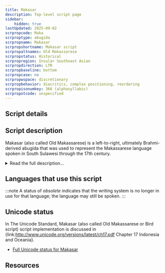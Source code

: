 ```yaml
---
title: Makasar
description: Top-level script page
sidebar:
    hidden: true
lastUpdated: 2025-09-02
scrpropcode: Maka
scrproptype: abugida
scrpropname: Makasar
scrpropshortname: Makasar script
scrpropaltnames: Old Makassarese
scrpropstatus: Historical
scrpropregion: Insular Southeast Asian
scrpropdirection: LTR
scrpropbaseline: bottom
scrpropcase: no
scrpropwspace: discretionary
scrpropbehavior: diacritics, complex positioning, reordering
scrpropisonumkey: 366 (alphasyllabic)
scrpropotcode: unspecified
---
```



## Script details

<ScriptDetails />

## Script description

Makasar (also called Old Makassarese) is a left-to-right, ultimately Brahmi-derived abugida that was used to represent the Makassarese language spoken in South Sulawesi through the 17th century.

<details>
<summary>Read the full description...</summary>It is often described as the “bird script,” potentially based on local legends that depict birds as the carriers of communication or based on graphical resemblances of some of the characters to various bird postures. It is to be distinguished from the Buginese script that is currently used in the area, which has some superficial visual similarities but is very different in terms of its character repertoire. Old Makassarese can no longer be read by most people in the area, and scholars must transliterate texts into modern Buginese for interpretation.

Some peculiar features of the script include its lack of a virama, its use of an angka to indicate consonant reduplication, double vowel signs for syllable repetition, and various punctuation marks indicating sentence separation and section endings. The punctuation used for the end of a text is based on the Arabic word _tammat_ for finishing and is often written with designs. Various ornaments also appear often in texts, along with Arabic words written in their native order, but with the text as a whole still being read left-to-right. Diphthongs are indicated by combining vowel signs, and digits often represent Latin or Arabic (less common) digits.
</details>

## Languages that use this script

:::note
A status of _obsolete_ indicates that the writing system is no longer in use for that language; the language may still be spoken.
:::

<WsList script='Maka' wsMax='5' />

## Unicode status

In The Unicode Standard, Makasar (also called Old Makassarese or Bird script) script implementation is discussed in {link:http://www.unicode.org/versions/latest/ch17.pdf Chapter 17 Indonesia and Oceania}.

- [Full Unicode status for Makasar](/scrlang/unicode/maka-unicode.md)



## Resources

<ScriptResources detailSummary='seemore' />

